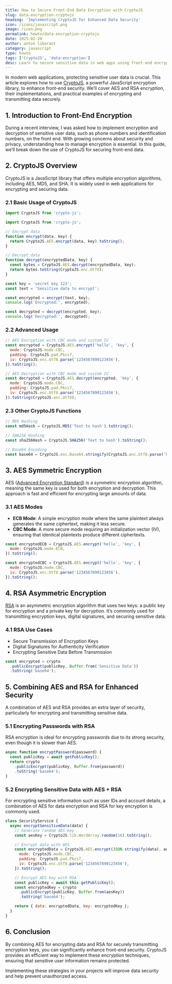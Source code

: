 ```yaml
---
title: How to Secure Front-End Data Encryption with CryptoJS
slug: data-encryption-cryptojs
heading: 'Implementing CryptoJS for Enhanced Data Security'
icon: /icons/javascript.png
image: /icon.png
permalink: howto/data-encryption-cryptojs
date: 2025-02-20
author: anton liberant
category: javascript
type: howto
tags: ['CryptoJS', 'data-encryption']
desc: Learn to secure sensitive data in web apps using front-end encryption with CryptoJS. This guide covers encrypting data in the browser to protect user information.
---
```


In modern web applications, protecting sensitive user data is crucial. This article explores how to use [CryptoJS](https://github.com/brix/crypto-js), a powerful JavaScript encryption library, to enhance front-end security. We’ll cover AES and RSA encryption, their implementations, and practical examples of encrypting and transmitting data securely.

## 1. Introduction to Front-End Encryption

During a recent interview, I was asked how to implement encryption and decryption of sensitive user data, such as phone numbers and identification numbers, on the front end. With growing concerns about security and privacy, understanding how to manage encryption is essential. In this guide, we’ll break down the use of CryptoJS for securing front-end data.

## 2. CryptoJS Overview

CryptoJS is a JavaScript library that offers multiple encryption algorithms, including AES, MD5, and SHA. It is widely used in web applications for encrypting and securing data.

### 2.1 Basic Usage of CryptoJS

```js
import CryptoJS from 'crypto-js';

import CryptoJS from 'crypto-js';

// Encrypt data
function encrypt(data, key) {
  return CryptoJS.AES.encrypt(data, key).toString();
}

// Decrypt data
function decrypt(encryptedData, key) {
  const bytes = CryptoJS.AES.decrypt(encryptedData, key);
  return bytes.toString(CryptoJS.enc.Utf8);
}

const key = 'secret key 123';
const text = 'Sensitive data to encrypt';

const encrypted = encrypt(text, key);
console.log('Encrypted:', encrypted);

const decrypted = decrypt(encrypted, key);
console.log('Decrypted:', decrypted);
```

### 2.2 Advanced Usage

```js
// AES Encryption with CBC mode and custom IV
const encrypted = CryptoJS.AES.encrypt('hello', 'key', {
  mode: CryptoJS.mode.CBC,
  padding: CryptoJS.pad.Pkcs7,
  iv: CryptoJS.enc.Utf8.parse('1234567890123456'),
}).toString();

// AES Decryption with CBC mode and custom IV
const decrypted = CryptoJS.AES.decrypt(encrypted, 'key', {
  mode: CryptoJS.mode.CBC,
  padding: CryptoJS.pad.Pkcs7,
  iv: CryptoJS.enc.Utf8.parse('1234567890123456'),
}).toString(CryptoJS.enc.Utf8);
```

### 2.3 Other CryptoJS Functions

```js
// MD5 Hashing
const md5Hash = CryptoJS.MD5('Text to hash').toString();

// SHA256 Hashing
const sha256Hash = CryptoJS.SHA256('Text to hash').toString();

// Base64 Encoding
const base64 = CryptoJS.enc.Base64.stringify(CryptoJS.enc.Utf8.parse('hello'));
```

## 3. AES Symmetric Encryption

AES ([Advanced Encryption Standard](https://en.wikipedia.org/wiki/Advanced_Encryption_Standard)) is a symmetric encryption algorithm, meaning the same key is used for both encryption and decryption. This approach is fast and efficient for encrypting large amounts of data.

### 3.1 AES Modes

- **ECB Mode**: A simple encryption mode where the same plaintext always generates the same ciphertext, making it less secure.
- **CBC Mode**: A more secure mode requiring an initialization vector (IV), ensuring that identical plaintexts produce different ciphertexts.

```js
const encryptedECB = CryptoJS.AES.encrypt('hello', 'key', {
  mode: CryptoJS.mode.ECB,
}).toString();
```

```js
const encryptedCBC = CryptoJS.AES.encrypt('hello', 'key', {
  mode: CryptoJS.mode.CBC,
  iv: CryptoJS.enc.Utf8.parse('1234567890123456'),
}).toString();
```

## 4. RSA Asymmetric Encryption

[RSA](<https://en.wikipedia.org/wiki/RSA_(cryptosystem)>) is an asymmetric encryption algorithm that uses two keys: a public key for encryption and a private key for decryption. It’s commonly used for transmitting encryption keys, digital signatures, and securing sensitive data.

### 4.1 RSA Use Cases

- Secure Transmission of Encryption Keys
- Digital Signatures for Authenticity Verification
- Encrypting Sensitive Data Before Transmission

```js
const encrypted = crypto
  .publicEncrypt(publicKey, Buffer.from('Sensitive Data'))
  .toString('base64');
```

## 5. Combining AES and RSA for Enhanced Security

A combination of AES and RSA provides an extra layer of security, particularly for encrypting and transmitting sensitive data.

### 5.1 Encrypting Passwords with RSA

RSA encryption is ideal for encrypting passwords due to its strong security, even though it is slower than AES.

```js
async function encryptPassword(password) {
  const publicKey = await getPublicKey();
  return crypto
    .publicEncrypt(publicKey, Buffer.from(password))
    .toString('base64');
}
```

### 5.2 Encrypting Sensitive Data with AES + RSA

For encrypting sensitive information such as user IDs and account details, a combination of AES for data encryption and RSA for key encryption is commonly used.

```js
class SecurityService {
  async encryptSensitiveData(data) {
    // Generate random AES key
    const aesKey = CryptoJS.lib.WordArray.random(16).toString();

    // Encrypt data with AES
    const encryptedData = CryptoJS.AES.encrypt(JSON.stringify(data), aesKey, {
      mode: CryptoJS.mode.CBC,
      padding: CryptoJS.pad.Pkcs7,
      iv: CryptoJS.enc.Utf8.parse('1234567890123456'),
    }).toString();

    // Encrypt AES key with RSA
    const publicKey = await this.getPublicKey();
    const encryptedKey = crypto
      .publicEncrypt(publicKey, Buffer.from(aesKey))
      .toString('base64');

    return { data: encryptedData, key: encryptedKey };
  }
}
```

## 6. Conclusion

By combining AES for encrypting data and RSA for securely transmitting encryption keys, you can significantly enhance front-end security. CryptoJS provides an efficient way to implement these encryption techniques, ensuring that sensitive user information remains protected.

Implementing these strategies in your projects will improve data security and help prevent unauthorized access.
